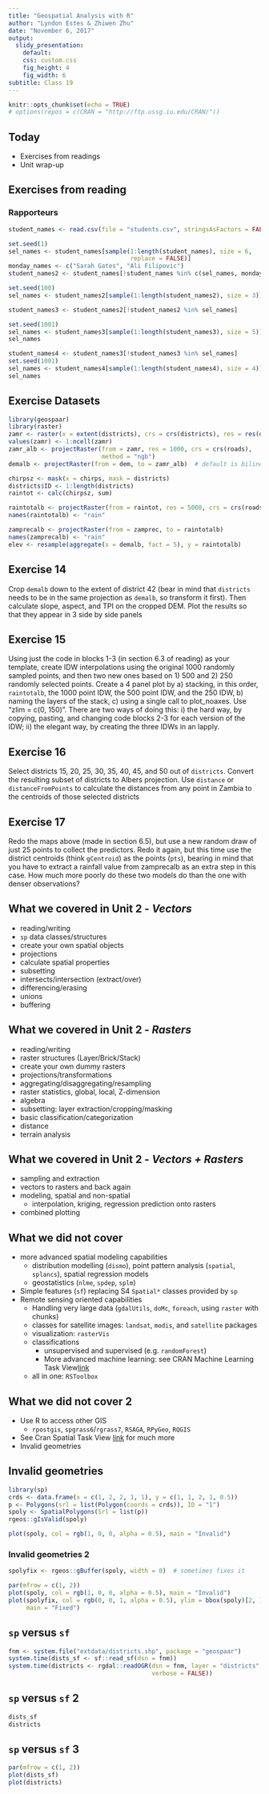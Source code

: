```yaml
---
title: "Geospatial Analysis with R"
author: "Lyndon Estes & Zhiwen Zhu"
date: "November 6, 2017"
output:
  slidy_presentation: 
    default:
    css: custom.css
    fig_height: 4
    fig_width: 6
subtitle: Class 19
---
```


```r
knitr::opts_chunk$set(echo = TRUE)
# options(repos = c(CRAN = "http://ftp.ussg.iu.edu/CRAN/"))
```
## Today

- Exercises from readings
- Unit wrap-up

## Exercises from reading

### Rapporteurs

```r
student_names <- read.csv(file = "students.csv", stringsAsFactors = FALSE)$name

set.seed(1)
sel_names <- student_names[sample(1:length(student_names), size = 6, 
                                  replace = FALSE)]
monday_names <- c("Sarah Gates", "Ali Filipovic")
student_names2 <- student_names[!student_names %in% c(sel_names, monday_names)]

set.seed(100)
sel_names <- student_names2[sample(1:length(student_names2), size = 3)]

student_names3 <- student_names2[!student_names2 %in% sel_names]
```

```r
set.seed(1001)
sel_names <- student_names3[sample(1:length(student_names3), size = 5)]
sel_names

student_names4 <- student_names3[!student_names3 %in% sel_names]
set.seed(1001)
sel_names <- student_names4[sample(1:length(student_names4), size = 4)]
sel_names

```

## Exercise Datasets

```r
library(geospaar)
library(raster)
zamr <- raster(x = extent(districts), crs = crs(districts), res = res(dem))
values(zamr) <- 1:ncell(zamr)
zamr_alb <- projectRaster(from = zamr, res = 1000, crs = crs(roads), 
                          method = "ngb")
demalb <- projectRaster(from = dem, to = zamr_alb)  # default is bilinear

chirpsz <- mask(x = chirps, mask = districts)
districts$ID <- 1:length(districts)
raintot <- calc(chirpsz, sum)

raintotalb <- projectRaster(from = raintot, res = 5000, crs = crs(roads))
names(raintotalb) <- "rain"

zamprecalb <- projectRaster(from = zamprec, to = raintotalb)
names(zamprecalb) <- "rain"
elev <- resample(aggregate(x = demalb, fact = 5), y = raintotalb)
```

## Exercise 14

Crop `demalb` down to the extent of district 42 (bear in mind that `districts` needs to be in the same projection as `demalb`, so transform it first). Then calculate slope, aspect, and TPI on the cropped DEM. Plot the results so that they appear in 3 side by side panels

## Exercise 15
 Using just the code in blocks 1-3 (in section 6.3 of reading) as your template, create IDW interpolations using the original 1000 randomly sampled points, and then two new ones based on 1) 500 and 2) 250 randomly selected points. Create a 4 panel plot by a) stacking, in this order, `raintotalb`, the 1000 point IDW, the 500 point IDW, and the 250 IDW, b) naming the layers of the stack, c) using a single call to plot_noaxes. Use “zlim = c(0, 150)”. There are two ways of doing this: i) the hard way, by copying, pasting, and changing code blocks 2-3 for each version of the IDW; ii) the elegant way, by creating the three IDWs in an lapply. 
 
## Exercise 16

Select districts 15, 20, 25, 30, 35, 40, 45, and 50 out of `districts`. Convert the resulting subset of districts to Albers projection. Use `distance` or `distanceFromPoints` to calculate the distances from any point in Zambia to the centroids of those selected districts

## Exercise 17
Redo the maps above (made in section 6.5), but use a new random draw of just 25 points to collect the predictors. Redo it again, but this time use the district centroids (think `gCentroid`) as the points (`pts`), bearing in mind that you have to extract a rainfall value from zamprecalb as an extra step in this case. How much more poorly do these two models do than the one with denser observations?

## What we covered in Unit 2 - ___Vectors___

- reading/writing
- `sp` data classes/structures
- create your own spatial objects
- projections
- calculate spatial properties
- subsetting
- intersects/intersection (extract/over)
- differencing/erasing
- unions
- buffering
    
## What we covered in Unit 2 - ___Rasters___

- reading/writing
- raster structures (Layer/Brick/Stack)
- create your own dummy rasters
- projections/transformations
- aggregating/disaggregating/resampling
- raster statistics, global, local, Z-dimension
- algebra 
- subsetting: layer extraction/cropping/masking
- basic classification/categorization
- distance
- terrain analysis

## What we covered in Unit 2 - ___Vectors + Rasters___

- sampling and extraction
- vectors to rasters and back again
- modeling, spatial and non-spatial
    - interpolation, kriging, regression prediction onto rasters
- combined plotting
 
## What we did not cover

- more advanced spatial modeling capabilities
    - distribution modelling (`dismo`), point pattern analysis (`spatial`, `splancs`), spatial regression models
    - geostatistics (`nlme`, `spdep`, `splm`)
- Simple features (`sf`) replacing S4 `Spatial*` classes provided by `sp`
- Remote sensing oriented capabilities
    - Handling very large data (`gdalUtils`, `doMc`, `foreach`, using `raster` with chunks)
    - classes for satellite images: `landsat`, `modis`, and `satellite` packages
    - visualization: `rasterVis`
    - classifications 
        - unsupervised and supervised (e.g. `randomForest`)
        - More advanced machine learning: see CRAN Machine Learning Task View[link](https://cran.r-project.org/web/views/MachineLearning.html)
    - all in one: `RSToolbox`

## What we did not cover 2

- Use R to access other GIS
    - `rpostgis`, `spgrass6`/`rgrass7`, `RSAGA`, `RPyGeo`, `RQGIS`
- See Cran Spatial Task View [link](`https://cran.r-project.org/web/views/Spatial.html`) for much more
- Invalid geometries

## Invalid geometries
```r
library(sp)
crds <- data.frame(x = c(1, 2, 2, 1, 1), y = c(1, 1, 2, 1, 0.5))
p <- Polygons(srl = list(Polygon(coords = crds)), ID = "1")
spoly <- SpatialPolygons(Srl = list(p))
rgeos::gIsValid(spoly)

plot(spoly, col = rgb(1, 0, 0, alpha = 0.5), main = "Invalid")
```

### Invalid geometries 2

```r
spolyfix <- rgeos::gBuffer(spoly, width = 0)  # sometimes fixes it

par(mfrow = c(1, 2))
plot(spoly, col = rgb(1, 0, 0, alpha = 0.5), main = "Invalid")
plot(spolyfix, col = rgb(0, 0, 1, alpha = 0.5), ylim = bbox(spoly)[2, ], 
     main = "Fixed")

```

## `sp` versus `sf`

```r
fnm <- system.file("extdata/districts.shp", package = "geospaar")
system.time(dists_sf <- sf::read_sf(dsn = fnm))
system.time(districts <- rgdal::readOGR(dsn = fnm, layer = "districts", 
                                        verbose = FALSE))
```

## `sp` versus `sf` 2

```r
dists_sf
districts
```

## `sp` versus `sf` 3

```r
par(mfrow = c(1, 2))
plot(dists_sf)
plot(districts)
```



 

    
    
    
    
    
    
    
    

